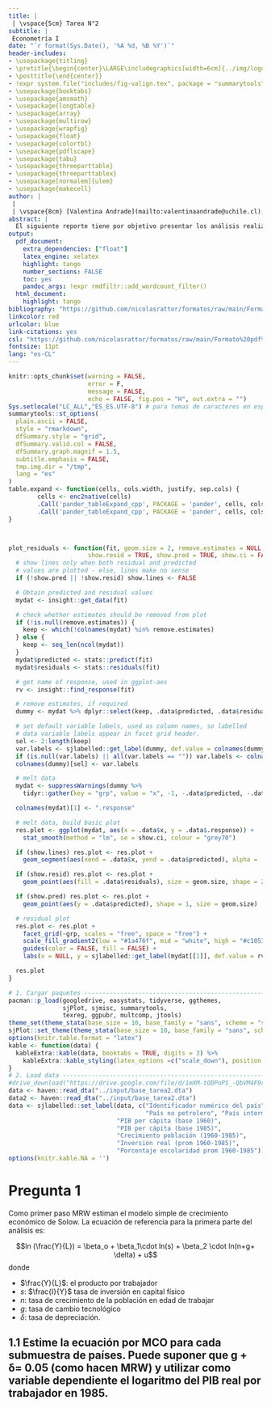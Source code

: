 ```yaml
---
title: |
 | \vspace{5cm} Tarea N°2 
subtitle: |
 Econometría I
date: "`r format(Sys.Date(), '%A %d, %B %Y')`"
header-includes:
- \usepackage{titling}
- \pretitle{\begin{center}\LARGE\includegraphics[width=6cm]{../img/logo-ie-uc.png}\\[\bigskipamount]}
- \posttitle{\end{center}}
- !expr system.file("includes/fig-valign.tex", package = "summarytools")
- \usepackage{booktabs}
- \usepackage{amsmath}
- \usepackage{longtable}
- \usepackage{array}
- \usepackage{multirow}
- \usepackage{wrapfig}
- \usepackage{float}
- \usepackage{colortbl}
- \usepackage{pdflscape}
- \usepackage{tabu}
- \usepackage{threeparttable}
- \usepackage{threeparttablex}
- \usepackage[normalem]{ulem}
- \usepackage{makecell}
author: | 
 | 
 | \vspace{8cm} [Valentina Andrade](mailto:valentinaandrade@uchile.cl), [Andrés Izquierdo](mailto:andres.izquierdo.ib@uc.cl) y [Pablo Ulriksen](mailto:pulriksen@uc.cl)
abstract: |
  El siguiente reporte tiene por objetivo presentar los análisis realizados en la Tarea N°2 del ramo Econometría I dictado por el profesor Juan Urquiza. Se analizan (...). El método utilizado implica la estimación de un modelo de regresión lineal múltiple que incorpora predictores económicos y sociales. Los resultados muestran (...).El código del reporte, así como los análisis adicionales [se pueden obtener en el siguiente link](https://github.com/valentinaandrade/econometrics/blob/main/R/02tarea.Rmd)
output:
  pdf_document:
    extra_dependencies: ["float"]
    latex_engine: xelatex
    highlight: tango
    number_sections: FALSE
    toc: yes
    pandoc_args: !expr rmdfiltr::add_wordcount_filter()
  html_document:
    highlight: tango
bibliography: "https://github.com/nicolasrattor/formatos/raw/main/Formato%20pdf%20uc/input/bib/bib.bib"
linkcolor: red
urlcolor: blue
link-citations: yes
csl: "https://github.com/nicolasrattor/formatos/raw/main/Formato%20pdf%20uc/input/bib/apa.csl"
fontsize: 11pt
lang: "es-CL"
---
```


```r
knitr::opts_chunk$set(warning = FALSE,
                      error = F, 
                      message = FALSE,
                      echo = FALSE, fig.pos = "H", out.extra = "") 
Sys.setlocale("LC_ALL","ES_ES.UTF-8") # para temas de caracteres en español, recomendable
summarytools::st_options(
  plain.ascii = FALSE, 
  style = "rmarkdown",
  dfSummary.style = "grid",
  dfSummary.valid.col = FALSE,
  dfSummary.graph.magnif = 1.5,
  subtitle.emphasis = FALSE,
  tmp.img.dir = "/tmp",
  lang = "es"
)
table.expand <- function(cells, cols.width, justify, sep.cols) {
        cells <- enc2native(cells)
        .Call('pander_tableExpand_cpp', PACKAGE = 'pander', cells, cols.width, justify, sep.cols, style)
        .Call('pander_tableExpand_cpp', PACKAGE = 'pander', cells, cols.width, justify, sep.cols, style)
}



plot_residuals <- function(fit, geom.size = 2, remove.estimates = NULL, show.lines = TRUE,
                      show.resid = TRUE, show.pred = TRUE, show.ci = FALSE) {
  # show lines only when both residual and predicted
  # values are plotted - else, lines make no sense
  if (!show.pred || !show.resid) show.lines <- FALSE

  # Obtain predicted and residual values
  mydat <- insight::get_data(fit)

  # check whether estimates should be removed from plot
  if (!is.null(remove.estimates)) {
    keep <- which(!colnames(mydat) %in% remove.estimates)
  } else {
    keep <- seq_len(ncol(mydat))
  }
  mydat$predicted <- stats::predict(fit)
  mydat$residuals <- stats::residuals(fit)

  # get name of response, used in ggplot-aes
  rv <- insight::find_response(fit)

  # remove estimates, if required
  dummy <- mydat %>% dplyr::select(keep, .data$predicted, .data$residuals)

  # set default variable labels, used as column names, so labelled
  # data variable labels appear in facet grid header.
  sel <- 2:length(keep)
  var.labels <- sjlabelled::get_label(dummy, def.value = colnames(dummy)[sel])[sel]
  if (is.null(var.labels) || all(var.labels == "")) var.labels <- colnames(dummy)[sel]
  colnames(dummy)[sel] <- var.labels

  # melt data
  mydat <- suppressWarnings(dummy %>%
    tidyr::gather(key = "grp", value = "x", -1, -.data$predicted, -.data$residuals))

  colnames(mydat)[1] <- ".response"

  # melt data, build basic plot
  res.plot <- ggplot(mydat, aes(x = .data$x, y = .data$.response)) +
    stat_smooth(method = "lm", se = show.ci, colour = "grey70")

  if (show.lines) res.plot <- res.plot +
    geom_segment(aes(xend = .data$x, yend = .data$predicted), alpha = .3)

  if (show.resid) res.plot <- res.plot +
    geom_point(aes(fill = .data$residuals), size = geom.size, shape = 21, colour = "grey50")

  if (show.pred) res.plot <- res.plot +
    geom_point(aes(y = .data$predicted), shape = 1, size = geom.size)

  # residual plot
  res.plot <- res.plot +
    facet_grid(~grp, scales = "free", space = "free") +
    scale_fill_gradient2(low = "#1a476f", mid = "white", high = "#c10534") +
    guides(color = FALSE, fill = FALSE) +
    labs(x = NULL, y = sjlabelled::get_label(mydat[[1]], def.value = rv))

  res.plot
}

```

```r
# 1. Cargar paquetes ------------------------------------------------------
pacman::p_load(googledrive, easystats, tidyverse, ggthemes,
               sjPlot, sjmisc, summarytools,
               texreg, ggpubr, multcomp, jtools)
theme_set(theme_stata(base_size = 10, base_family = "sans", scheme = "s2color"))
sjPlot::set_theme(theme_stata(base_size = 10, base_family = "sans", scheme = "s2color"))
options(knitr.table.format = "latex")
kable <- function(data) {
  kableExtra::kable(data, booktabs = TRUE, digits = 3) %>% 
    kableExtra::kable_styling(latex_options =c("scale_down"), position = "center")
}
# 2. Load data ------------------------------------------------------------
#drive_download("https://drive.google.com/file/d/1mXM-tODPoPS_-QbVM4F9x7QV07rNkyGf/view?usp=sharing", path = "input/base_tarea1.dta")
data <- haven::read_dta("../input/base_tarea2.dta")
data2 <- haven::read_dta("../input/base_tarea2.dta")
data <- sjlabelled::set_label(data, c("Identificador numérico del país", "País",
                                      "País no petrolero", "País intermedio",
                              "PIB per cápita (base 1960)",
                              "PIB per cápita (base 1985)",
                              "Crecimiento población (1960-1985)",
                              "Inversión real (prom 1960-1985)",
                              "Porcentaje escolaridad prom 1960-1985"))
options(knitr.kable.NA = '')

```

\thispagestyle{empty} 


\newpage

# Pregunta 1

Como primer paso MRW estiman el modelo simple de crecimiento económico de Solow. La ecuación de referencia para la primera parte del análisis es:

$$ln (\frac{Y}{L}) = \beta_o + \beta_1\cdot ln(s) + \beta_2 \cdot ln(n+g+ \delta) + u$$
donde

- $\frac{Y}{L}$:  el producto por trabajador
- $s$: $\frac{I}{Y}$ tasa de inversión en capital físico
- $n$: tasa de crecimiento de la población en edad de trabajar
- $g$: tasa de cambio tecnológico
- $\delta$: tasa de depreciación.

## 1.1 Estime la ecuación por MCO para cada submuestra de países. Puede suponer que g + δ= 0.05 (como hacen MRW) y utilizar como variable dependiente el logaritmo del PIB real por trabajador en 1985.


```r

```

